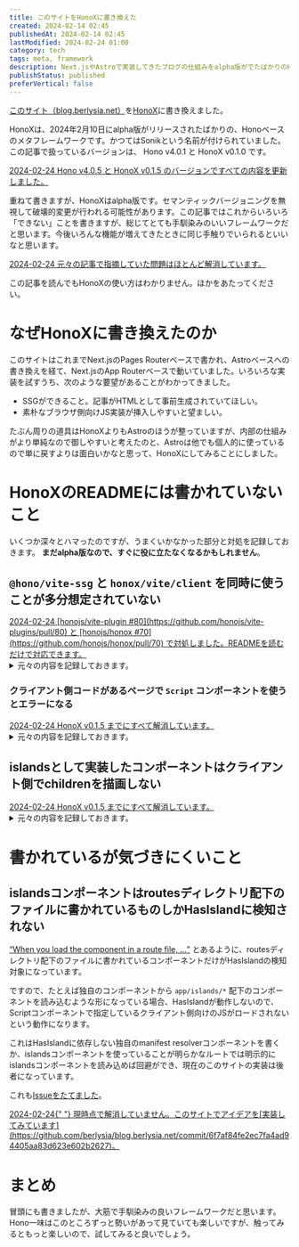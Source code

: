 ```yaml
---
title: このサイトをHonoXに書き換えた
created: 2024-02-14 02:45
publishedAt: 2024-02-14 02:45
lastModified: 2024-02-24 01:00
category: tech
tags: meta, framework
description: Next.jsやAstroで実装してきたブログの仕組みをalpha版がでたばかりのHonoXに書き換えました。README通りにいかない部分がたくさんあったので記録します。
publishStatus: published
preferVertical: false
---
```


[このサイト（blog.berlysia.net）](https://blog.berlysia.net/)を[HonoX](https://github.com/honojs/honox)に書き換えました。

HonoXは、2024年2月10日にalpha版がリリースされたばかりの、Honoベースのメタフレームワークです。かつてはSonikという名前が付けられていました。この記事で扱っているバージョンは、 Hono v4.0.1 と HonoX v0.1.0 です。

<ins>
  <time>2024-02-24</time> Hono v4.0.5 と HonoX v0.1.5
  のバージョンですべての内容を更新しました。
</ins>

重ねて書きますが、HonoXはalpha版です。セマンティックバージョニングを無視して破壊的変更が行われる可能性があります。この記事ではこれからいろいろ「できない」ことを書きますが、総じてとても手馴染みのいいフレームワークだと思います。今後いろんな機能が増えてきたときに同じ手触りでいられるといいなと思います。

<ins>
  <time>2024-02-24</time> 元々の記事で指摘していた問題はほとんど解消しています。
</ins>

この記事を読んでもHonoXの使い方はわかりません。ほかをあたってください。

# なぜHonoXに書き換えたのか

このサイトはこれまでNext.jsのPages Routerベースで書かれ、Astroベースへの書き換えを経て、Next.jsのApp Routerベースで動いていました。いろいろな実装を試すうち、次のような要望があることがわかってきました。

- SSGができること。記事がHTMLとして事前生成されていてほしい。
- 素朴なブラウザ側向けJS実装が挿入しやすいと望ましい。

たぶん周りの道具はHonoXよりもAstroのほうが整っていますが、内部の仕組みがより単純なので御しやすいと考えたのと、Astroは他でも個人的に使っているので単に戻すよりは面白いかなと思って、HonoXにしてみることにしました。

# HonoXのREADMEには書かれていないこと

いくつか深々とハマったのですが、うまくいかなかった部分と対処を記録しておきます。 **まだalpha版なので、すぐに役に立たなくなるかもしれません**。

## `@hono/vite-ssg` と `honox/vite/client` を同時に使うことが多分想定されていない

<ins>
  <time>2024-02-24</time> [honojs/vite-plugin
  #80](https://github.com/honojs/vite-plugins/pull/80) と [honojs/honox
  #70](https://github.com/honojs/honox/pull/70)
  で対処しました。READMEを読むだけで対応できます。
</ins>

<details>
<summary>元々の内容を記録しておきます。</summary>

`@hono/vite-ssg` は、Honoで書かれた実装とViteのSSR機能を組み合わせて、HTMLの事前生成をするためのViteプラグインです。

`honox/vite/client` は、HonoXで実装したクライアントサイドの処理をビルドするためのプラグインです。

事前生成されたHTMLとブラウザ向けJSを同時に使いたかったのですが、素朴に組み合わせただけでは動きませんでした。

### ビルド生成物が消える

Viteの `--mode` オプションを使ってクライアント向けとサーバー向けのビルドを別に行うような指示がREADMEに書かれていますが、この2つを素朴に組み合わせると、後から実行したビルドが先に実行したビルドの成果物を消してしまいます。

```ts
// vite.config.ts
import honox from "honox/vite";
import client from "honox/vite/client";
import { defineConfig } from "vite";
import ssg from "@hono/vite-ssg";

const entry = "./app/server.ts";

export default defineConfig(({ mode, command }) => {
  if (mode === "client") {
    return {
      plugins: [client()],
    };
  }

  return {
    plugins: [honox({ entry }), ssg({ entry })],
  };
});
```

この設定の下で `vite build --mode client && vite build` というコマンドを実行すると、 `dist` 配下に生成されたファイルが消えてしまいます。

この挙動はViteの [`build.emptyOutDir`](https://vitejs.dev/config/build-options#build-emptyoutdir) オプションの動作であると容易にわかるのですが、単純にconfigの中に書いてもうまくいきません。 `@hono/vite-ssg` プラグインが `build.emptyOutDir` を `true` にしているためです。

現在のこのサイトの実装では、 `build.emptyOutDir` を `false` にするためだけのプラグインオブジェクトを与えることで回避しています。

```ts
// vite.config.ts
import honox from "honox/vite";
import client from "honox/vite/client";
import { defineConfig } from "vite";
import ssg from "@hono/vite-ssg";

const entry = "./app/server.ts";

export default defineConfig(({ mode, command }) => {
  if (mode === "client") {
    return {
      plugins: [client()],
    };
  }

  return {
    plugins: [
      honox({ entry }),
      ssg({ entry }),
      {
        config() {
          return { build: { emptyOutDir: false } };
        },
      },
    ],
  };
});
```

</details>

### クライアント側コードがあるページで `Script` コンポーネントを使うとエラーになる

<ins>
  <time>2024-02-24</time> HonoX v0.1.5 までにすべて解消しています。
</ins>

<details>
<summary>元々の内容を記録しておきます。</summary>

`Script` コンポーネントは、HonoXのクライアント側コードを挿入するためのコンポーネントです。

```tsx
// app/routes/_renderer.tsx
import { jsxRenderer } from "hono/jsx-renderer";
import { Script } from "honox/server";

export default jsxRenderer(({ children }) => {
  return (
    <html lang="ja">
      <head>
        <meta charset="UTF-8" />
        <meta name="viewport" content="width=device-width, initial-scale=1.0" />
        <Script src="/app/client.ts" />
      </head>
      <body>{children}</body>
    </html>
  );
});
```

`Script` コンポーネントは、routesディレクトリ配下でルートになっているファイルから `app/islands/*` 配下のファイルを参照している場合にのみ、クライアント側コードを挿入するような実装になっています。

この状態でビルドをしてみると、次のようなエラーでislandsを参照しているルートでビルドが失敗します。

```
Error: [vite]: Rollup failed to resolve import "/static/client-qvhPWvF1.js" from "(repo-root)/.hono/index.html".
This is most likely unintended because it can break your application at runtime.
If you do want to externalize this module explicitly add it to
`build.rollupOptions.external`
    at viteWarn (file://(repo-root)/node_modules/vite/dist/node/chunks/dep-94_H5fT6.js:67040:27)
    at onRollupWarning (file://(repo-root)/node_modules/vite/dist/node/chunks/dep-94_H5fT6.js:67068:9)
    at onwarn (file://(repo-root)/node_modules/vite/dist/node/chunks/dep-94_H5fT6.js:66777:13)
    at file://(repo-root)/node_modules/rollup/dist/es/shared/node-entry.js:17457:13
    at Object.logger [as onLog] (file://(repo-root)/node_modules/rollup/dist/es/shared/node-entry.js:19117:9)
    at ModuleLoader.handleInvalidResolvedId (file://(repo-root)/node_modules/rollup/dist/es/shared/node-entry.js:18061:26)
    at file://(repo-root)/node_modules/rollup/dist/es/shared/node-entry.js:18019:26
error: script "build" exited with code 1
```

`dist` 配下にクライアント向けビルドで吐かれたファイルを参照するような形になっていて、Viteがこれを見つけられないのでエラーになっています。コメントの指示通りに `build.rollupOptions.external` に追加するとエラーは消えますが、出力されるHTMLからこのJSバンドルへの参照も消えてしまいます。

現在のこのサイトの実装では、 `resolve.alias` の指定により、ファイルを見つけられるようにして回避しています。

```ts
// vite.config.ts
import honox from "honox/vite";
import client from "honox/vite/client";
import { defineConfig } from "vite";
import ssg from "@hono/vite-ssg";

const entry = "./app/server.ts";

export default defineConfig(({ mode, command }) => {
  if (mode === "client") {
    return {
      plugins: [client()],
    };
  }

  return {
    plugins: [
      honox({ entry }),
      ssg({ entry }),
      {
        config() {
          return { build: { emptyOutDir: false } };
        },
      },
    ],

    resolve: {
      alias: [
        {
          find: /^\/static\/(.*?)\.js/,
          replacement: resolve(
            // Node 18 support, 20↑ならば import.meta.dirname でもよい
            dirname(fileURLToPath(import.meta.url)),
            "dist/static/$1.js"
          ),
        },
      ],
    },
  };
});
```

修正を試みようと思ったのですが、前者はともかく後者のほうに綺麗なアプローチが思いつきませんでした。ワークアラウンドもこんなところに自前のJSを置く人間はいない前提になっています。ひとまず[Issueをたてました](https://github.com/honojs/honox/issues/48)。

</details>

## islandsとして実装したコンポーネントはクライアント側でchildrenを描画しない

<ins>
  <time>2024-02-24</time> HonoX v0.1.5 までにすべて解消しています。
</ins>

<details>
<summary>元々の内容を記録しておきます。</summary>

`app/islands/*` 配下に配置したコンポーネントは、普通のコンポーネントと同じようにchildrenを受け取るような定義ができますが、これはクライアント側で描画されません。

[honojs/honox src/client/client.ts#L34-46](https://github.com/honojs/honox/blob/a186c42bfd35c05954df614078e89fcb19c1263c/src/client/client.ts#L34-L36)のあたりがまず第一の原因になっていて、 `props` から `children` を取り出す処理が書かれていません。

この処理を書くだけでchildrenの描画はなされるようになりますが、islandsとして実装したコンポーネントが多重に呼び出されていると、画面が吹き飛びはしないもののコンソールにエラーが出ます。hydrate処理や、JSXをchildrenに渡している場合のシリアライズ処理をうまく整えようとするとすぐには動かなかったので、自分でなんとかしてみるのは諦めました。

[ドーナツコンポーネント](https://frontendatscale.com/blog/donut-components/)パターンが使えないので、islandsが末端になるように整えたりしてかわしました。

これも[Issueをたてました](https://github.com/honojs/honox/issues/47)。hydrate処理をまじめに頑張ろうとするとたぶんHonoXとhono/jsxの両方に変更が必要な気がします。

</details>

# 書かれているが気づきにくいこと

## islandsコンポーネントはroutesディレクトリ配下のファイルに書かれているものしかHasIslandに検知されない

[<q>When you load the component in a route file, ...</q>](https://github.com/honojs/honox/tree/a186c42bfd35c05954df614078e89fcb19c1263c#:~:text=When%20you%20load%20the%20component%20in%20a%20route%20file%2C) とあるように、routesディレクトリ配下のファイルに書かれているコンポーネントだけがHasIslandの検知対象になっています。

ですので、たとえば独自のコンポーネントから `app/islands/*` 配下のコンポーネントを読み込むような形になっている場合、HasIslandが動作しないので、Scriptコンポーネントで指定しているクライアント側向けのJSがロードされないという動作になります。

これはHasIslandに依存しない独自のmanifest resolverコンポーネントを書くか、islandsコンポーネントを使っていることが明らかなルートでは明示的にislandsコンポーネントを読み込めば回避ができ、現在のこのサイトの実装は後者になっています。

これも[Issueをたてました](https://github.com/honojs/honox/issues/46)。

<ins>
  <time>2024-02-24</time>{" "}
  現時点で解消していません。このサイトでアイデアを[実装してみています](https://github.com/berlysia/blog.berlysia.net/commit/6f7af84fe2ec7fa4ad94405aa83d623e602b2627)。
</ins>

# まとめ

冒頭にも書きましたが、大筋で手馴染みの良いフレームワークだと思います。Hono一味はこのところずっと勢いがあって見ていても楽しいですが、触ってみるともっと楽しいので、試してみると良いでしょう。
